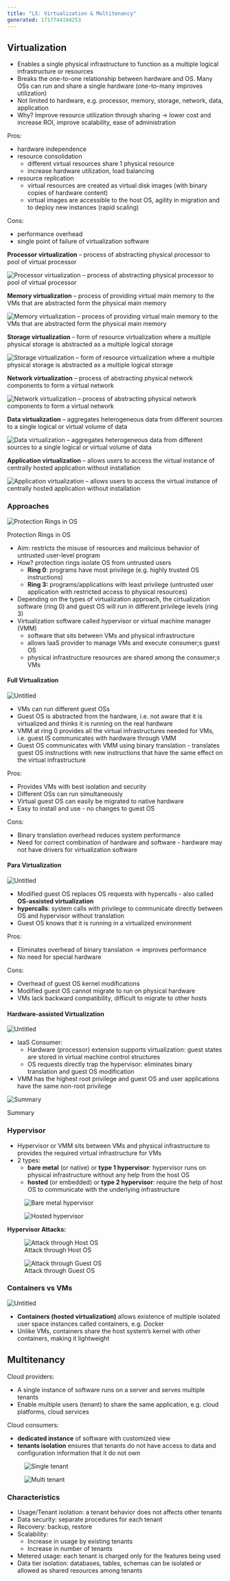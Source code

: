 ```yaml
---
title: "L5: Virtualization & Multitenancy"
generated: 1717744194253
---
```


## Virtualization

- Enables a single physical infrastructure to function as a multiple logical infrastructure or resources
- Breaks the one-to-one relationship between hardware and OS. Many OSs can run and share a single hardware (one-to-many improves utilization)
- Not limited to hardware, e.g. processor, memory, storage, network, data, application
- Why? Improve resource utilization through sharing → lower cost and increase ROI, improve scalability, ease of administration

Pros:

- hardware independence
- resource consolidation
  - different virtual resources share 1 physical resource
  - increase hardware utilization, load balancing
- resource replication
  - virtual resources are created as virtual disk images (with binary copies of hardware content)
  - virtual images are accessible to the host OS, agility in migration and to deploy new instances (rapid scaling)

Cons:

- performance overhead
- single point of failure of virtualization software

**Processor virtualization** – process of abstracting physical processor to pool of virtual processor

![Processor virtualization – process of abstracting physical processor to pool of virtual processor](./l5-virtualization--multitenancy/untitled.png)

**Memory virtualization** – process of providing virtual main memory to the VMs that are abstracted form the physical main memory

![Memory virtualization – process of providing virtual main memory to the VMs that are abstracted form the physical main memory](./l5-virtualization--multitenancy/untitled-1.png)

**Storage virtualization** – form of resource virtualization where a multiple physical storage is abstracted as a multiple logical storage

![Storage virtualization – form of resource virtualization where a multiple physical storage is abstracted as a multiple logical storage](./l5-virtualization--multitenancy/untitled-2.png)

**Network virtualization** – process of abstracting physical network components to form a virtual network

![Network virtualization – process of abstracting physical network components to form a virtual network](./l5-virtualization--multitenancy/untitled-3.png)

**Data virtualization** – aggregates heterogeneous data from different sources to a single logical or virtual volume of data

![Data virtualization – aggregates heterogeneous data from different sources to a single logical or virtual volume of data](./l5-virtualization--multitenancy/untitled-4.png)

**Application virtualization** – allows users to access the virtual instance of centrally hosted application without installation

![Application virtualization – allows users to access the virtual instance of centrally hosted application without installation](./l5-virtualization--multitenancy/untitled-5.png)

### Approaches

![Protection Rings in OS](./l5-virtualization--multitenancy/untitled-6.png)

Protection Rings in OS

- Aim: restricts the misuse of resources and malicious behavior of untrusted user-level program
- How? protection rings isolate OS from untrusted users
  - **Ring 0**: programs have most privilege (e.g. highly trusted OS instructions)
  - **Ring 3:** programs/applications with least privilege (untrusted user application with restricted access to physical resources)
- Depending on the types of virtualization approach, the cirtualization software (ring 0) and guest OS will run in different privilege levels (ring 3)
- Virtualization software called hypervisor or virtual machine manager (VMM)
  - software that sits between VMs and physical infrastructure
  - allows IaaS provider to manage VMs and execute consumer;s guest OS
  - physical infrastructure resources are shared among the consumer;s VMs

#### Full Virtualization

![Untitled](./l5-virtualization--multitenancy/untitled-7.png)

- VMs can run different guest OSs
- Guest OS is abstracted from the hardware, i.e. not aware that it is virtualized and thinks it is running on the real hardware
- VMM at ring 0 provides all the virtual infrastructures needed for VMs, i.e. guest IS communicates with hardware through VMM
- Guest OS communicates with VMM using binary translation - translates guest OS instructions with new instructions that have the same effect on the virtual infrastructure

Pros:

- Provides VMs with best isolation and security
- Different OSs can run simultaneously
- Virtual guest OS can easily be migrated to native hardware
- Easy to install and use - no changes to guest OS

Cons:

- Binary translation overhead reduces system performance
- Need for correct combination of hardware and software - hardware may not have drivers for virtualization software

#### Para Virtualization

![Untitled](./l5-virtualization--multitenancy/untitled-8.png)

- Modified guest OS replaces OS requests with hypercalls - also called **OS-assisted virtualization**
- **hypercalls**: system calls with privilege to communicate directly between OS and hypervisor without translation
- Guest OS knows that it is running in a virtualized environment

Pros:

- Eliminates overhead of binary translation → improves performance
- No need for special hardware

Cons:

- Overhead of guest OS kernel modifications
- Modified guest OS cannot migrate to run on physical hardware
- VMs lack backward compatibility, difficult to migrate to other hosts

#### Hardware-assisted Virtualization

![Untitled](./l5-virtualization--multitenancy/untitled-9.png)

- IaaS Consumer:
  - Hardware (processor) extension supports virtualization: guest states are stored in virtual machine control structures
  - OS requests directly trap the hypervisor: eliminates binary translation and guest OS modification
- VMM has the highest root privilege and guest OS and user applications have the same non-root privilege

![Summary](./l5-virtualization--multitenancy/untitled-10.png)

Summary

### Hypervisor

- Hypervisor or VMM sits between VMs and physical infrastructure to provides the required virtual infrastructure for VMs
- 2 types:
  - **bare metal** (or native) or **type 1 hypervisor**: hypervisor runs on physical infrastructure without any help from the host OS
  - **hosted** (or embedded) or **type 2 hypervisor**: require the help of host OS to communicate with the underlying infrastructure


<div class="flex flex-wrap justify-center gap-4">
  <figure class="basis-72">
    <Image src={bareMetalHypervisor} alt="Bare metal hypervisor" />
  </figure>
  <figure class="basis-72 !mt-0">
    <Image src={hostedHypervisor} alt="Hosted hypervisor" />
  </figure>
</div>

**Hypervisor Attacks:**


<figure class="mx-auto w-[520px]">
  <Image src={attackThroughHost} alt="Attack through Host OS" />
  <figcaption class="text-center text-sm !mt-0">
    Attack through Host OS
  </figcaption>
</figure>


<figure class="mx-auto w-[520px]">
  <Image src={attackThroughGuest} alt="Attack through Guest OS" />
  <figcaption class="text-center text-sm !mt-0">
    Attack through Guest OS
  </figcaption>
</figure>

### Containers vs VMs

![Untitled](./l5-virtualization--multitenancy/untitled-15.png)

- **Containers (hosted virtualization)** allows existence of multiple isolated user space instances called containers, e.g. Docker
- Unlike VMs, containers share the host system’s kernel with other containers, making it lightweight

## Multitenancy

Cloud providers:

- A single instance of software runs on a server and serves multiple tenants
- Enable multiple users (tenant) to share the same application, e.g. cloud platforms, cloud services

Cloud consumers:

- **dedicated instance** of software with customized view
- **tenants isolation** ensures that tenants do not have access to data and configuration information that it do not own


<div class="flex flex-wrap justify-center gap-4">
  <figure class="basis-72">
    <Image src={singleTenant} alt="Single tenant" />
  </figure>
  <figure class="basis-72 !mt-0">
    <Image src={multiTenant} alt="Multi tenant" />
  </figure>
</div>

### Characteristics

- Usage/Tenant isolation: a tenant behavior does not affects other tenants
- Data security: separate procedures for each tenant
- Recovery: backup, restore
- Scalability:
  - Increase in usage by existing tenants
  - Increase in number of tenants
- Metered usage: each tenant is charged only for the features being used
- Data tier isolation: databases, tables, schemas can be isolated or allowed as shared resources among tenants
